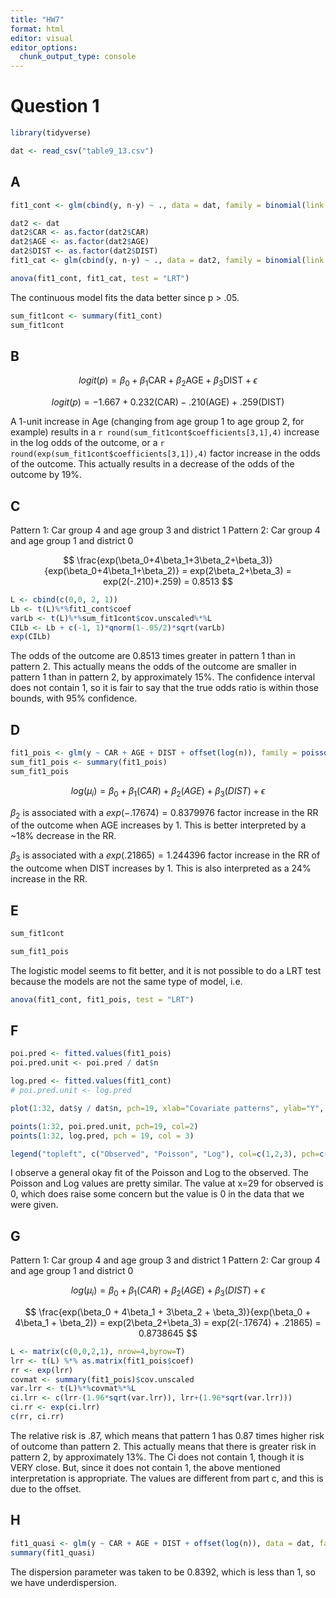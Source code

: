 ```yaml
---
title: "HW7"
format: html
editor: visual
editor_options: 
  chunk_output_type: console
---
```


# Question 1

```r
library(tidyverse)
```


```r
dat <- read_csv("table9_13.csv")
```

## A

```r
fit1_cont <- glm(cbind(y, n-y) ~ ., data = dat, family = binomial(link = "logit"))
```

```r
dat2 <- dat
dat2$CAR <- as.factor(dat2$CAR)
dat2$AGE <- as.factor(dat2$AGE)
dat2$DIST <- as.factor(dat2$DIST)
fit1_cat <- glm(cbind(y, n-y) ~ ., data = dat2, family = binomial(link = "logit"))
```

```r
anova(fit1_cont, fit1_cat, test = "LRT")
```

The continuous model fits the data better since p > .05.

```r
sum_fit1cont <- summary(fit1_cont)
sum_fit1cont
```

## B

$$
logit(p) = \beta_0 + \beta_1\text{CAR}+\beta_2\text{AGE}+\beta_3\text{DIST} + \epsilon
$$

$$
logit(p)=-1.667+0.232(\text{CAR})-.210(\text{AGE})+.259(\text{DIST})
$$

A 1-unit increase in Age (changing from age group 1 to age group 2, for example) results in a `r round(sum_fit1cont$coefficients[3,1],4)` increase in the log odds of the outcome, or a `r round(exp(sum_fit1cont$coefficients[3,1]),4)` factor increase in the odds of the outcome. This actually results in a decrease of the odds of the outcome by 19%.

## C

Pattern 1: Car group 4 and age group 3 and district 1
Pattern 2: Car group 4 and age group 1 and district 0

$$
\frac{exp(\beta_0+4\beta_1+3\beta_2+\beta_3)}{exp(\beta_0+4\beta_1+\beta_2)} = exp(2\beta_2+\beta_3) = exp(2(-.210)+.259) = 0.8513
$$
```r
L <- cbind(c(0,0, 2, 1))
Lb <- t(L)%*%fit1_cont$coef
varLb <- t(L)%*%sum_fit1cont$cov.unscaled%*%L
CILb <- Lb + c(-1, 1)*qnorm(1-.05/2)*sqrt(varLb)
exp(CILb)
```

The odds of the outcome are 0.8513 times greater in pattern 1 than in pattern 2. This actually means the odds of the outcome are smaller in pattern 1 than in pattern 2, by approximately 15%. The confidence interval does not contain 1, so it is fair to say that the true odds ratio is within those bounds, with 95% confidence.

## D

```r
fit1_pois <- glm(y ~ CAR + AGE + DIST + offset(log(n)), family = poisson(link = "log"), data = dat)
sum_fit1_pois <- summary(fit1_pois)
sum_fit1_pois
```


$$
log(\mu_i)= \beta_0 + \beta_1(CAR) + \beta_2(AGE) + \beta_3(DIST) +\epsilon
$$

$\beta_2$ is associated with a $exp(-.17674) = 0.8379976$ factor increase in the RR of the outcome when AGE increases by 1. This is better interpreted by a ~18% decrease in the RR.

$\beta_3$ is associated with a $exp(.21865) = 1.244396$ factor increase in the RR of the outcome when DIST increases by 1. This is also interpreted as a 24% increase in the RR.

## E

```r
sum_fit1cont
```

```r
sum_fit1_pois
```

The logistic model seems to fit better, and it is not possible to do a LRT test because the models are not the same type of model, i.e. 

```r
anova(fit1_cont, fit1_pois, test = "LRT")
```

## F

```r
poi.pred <- fitted.values(fit1_pois)
poi.pred.unit <- poi.pred / dat$n

log.pred <- fitted.values(fit1_cont)
# poi.pred.unit <- log.pred

plot(1:32, dat$y / dat$n, pch=19, xlab="Covariate patterns", ylab="Y", bty="L")

points(1:32, poi.pred.unit, pch=19, col=2)
points(1:32, log.pred, pch = 19, col = 3)

legend("topleft", c("Observed", "Poisson", "Log"), col=c(1,2,3), pch=c(19,19, 19))
```

I observe a general okay fit of the Poisson and Log to the observed. The Poisson and Log values are pretty similar. The value at x=29 for observed is 0, which does raise some concern but the value is 0 in the data that we were given.

## G

Pattern 1: Car group 4 and age group 3 and district 1
Pattern 2: Car group 4 and age group 1 and district 0

$$
log(\mu_i)= \beta_0 + \beta_1(CAR) + \beta_2(AGE) + \beta_3(DIST) +\epsilon
$$

$$
\frac{exp(\beta_0 + 4\beta_1 + 3\beta_2 + \beta_3)}{exp(\beta_0 + 4\beta_1 + \beta_2)} = exp(2\beta_2+\beta_3) = exp(2(-.17674) + .21865) = 0.8738645
$$

```r
L <- matrix(c(0,0,2,1), nrow=4,byrow=T)
lrr <- t(L) %*% as.matrix(fit1_pois$coef)
rr <- exp(lrr)
covmat <- summary(fit1_pois)$cov.unscaled
var.lrr <- t(L)%*%covmat%*%L
ci.lrr <- c(lrr-(1.96*sqrt(var.lrr)), lrr+(1.96*sqrt(var.lrr)))
ci.rr <- exp(ci.lrr)
c(rr, ci.rr)
```

The relative risk is .87, which means that pattern 1 has 0.87 times higher risk of outcome than pattern 2. This actually means that there is greater risk in pattern 2, by approximately 13%. The Ci does not contain 1, though it is VERY close. But, since it does not contain 1, the above mentioned interpretation is appropriate. The values are different from part c, and this is due to the offset.

## H

```r
fit1_quasi <- glm(y ~ CAR + AGE + DIST + offset(log(n)), data = dat, family = quasipoisson)
summary(fit1_quasi)
```

The dispersion parameter was taken to be 0.8392, which is less than 1, so we have underdispersion.

